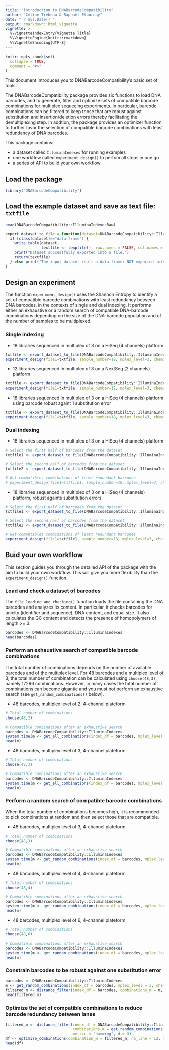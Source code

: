 ```yaml
---
title: "Introduction to DNABarcodeCompatibility"
author: "Céline Trébeau & Raphaël Etournay"
date: "`r Sys.Date()`"
output: rmarkdown::html_vignette
vignette: >
  %\VignetteIndexEntry{Vignette Title}
  %\VignetteEngine{knitr::rmarkdown}
  %\VignetteEncoding{UTF-8}
---
```


```r
knitr::opts_chunk$set(
  collapse = TRUE,
  comment = "#>"
)
```

This document introduces you to DNABarcodeCompatibility’s basic set of tools. 

The DNABarcodeCompatibility package provides six functions to load DNA barcodes, and to generate, filter and optimize sets of compatible barcode combinations for multiplex sequecing experiments. In particular, barcode combinations can be filtered to keep those that are robust against substitution and insertion/deletion errors thereby facilitating the demultiplexing step. In addtion, the package provides an optimizer function to further favor the selection of compatible barcode combinations with least redundancy of DNA barcodes.

This package contains:

* a dataset called `IlluminaIndexes` for running examples
* one workflow called `experiment_design()` to perfom all steps in one go
* a series of API to build your own workflow

## Load the package

```r
library("DNABarcodeCompatibility")
```

## Load the example dataset and save as text file: `txtfile`

```r
head(DNABarcodeCompatibility::IlluminaIndexesRaw)

export_dataset_to_file = function(dataset=DNABarcodeCompatibility::IlluminaIndexesRaw) {
  if (class(dataset)=="data.frame") {
    write.table(dataset,
                textfile <- tempfile(), row.names = FALSE, col.names = FALSE, quote=FALSE)
    print("Dataset successfully exported into a file.")
    return(textfile)
  } else print("The input dataset isn't a data.frame: NOT exported into file")
}

```


## Design an experiment 

The function `experiment_design()` uses the Shannon Entropy to identify a set of compatible barcode combinations with least redundancy between DNA barcodes, in the contexts of single and dual indexing. It performs either an exhaustive or a random search of compatible DNA-barcode combinations depending on the size of the DNA-barcode population and of the number of samples to be multiplexed.

### Single indexing

* 18 libraries sequenced in multiplex of 3 on a HiSeq (4 channels) platform
```r
txtfile <- export_dataset_to_file(DNABarcodeCompatibility::IlluminaIndexesRaw)
experiment_design(file1=txtfile, sample_number=18, mplex_level=3, chemistry=4)
```

* 12 libraries sequenced in multiplex of 3 on a NextSeq (2 channels) platform
```r
txtfile <- export_dataset_to_file(DNABarcodeCompatibility::IlluminaIndexesRaw)
experiment_design(file1=txtfile, sample_number=12, mplex_level=3, chemistry=2)
```

* 18 libraries sequenced in multiplex of 3 on a HiSeq (4 channels) platform using barcode robust againt 1 substitution error
```r
txtfile <- export_dataset_to_file(DNABarcodeCompatibility::IlluminaIndexesRaw)
experiment_design(file1=txtfile, sample_number=18, mplex_level=3, chemistry=4, metric = "hamming", d = 3)

```

### Dual indexing


* 18 libraries sequenced in multiplex of 3 on a HiSeq (4 channels) platform
```r
# Select the first half of barcodes from the dataset
txtfile1 <- export_dataset_to_file(DNABarcodeCompatibility::IlluminaIndexesRaw[1:24,])

# Select the second half of barcodes from the dataset
txtfile2 <- export_dataset_to_file(DNABarcodeCompatibility::IlluminaIndexesRaw[25:48,])

# Get compatibles combinations of least redundant barcodes
# experiment_design(file1=txtfile1, sample_number=18, mplex_level=3, chemistry=4, file2=txtfile2)
```

* 18 libraries sequenced in multiplex of 3 on a HiSeq (4 channels) platform, robust againts substitution errors
```r
# Select the first half of barcodes from the dataset
txtfile1 <- export_dataset_to_file(DNABarcodeCompatibility::IlluminaIndexesRaw[1:24,])

# Select the second half of barcodes from the dataset
txtfile2 <- export_dataset_to_file(DNABarcodeCompatibility::IlluminaIndexesRaw[25:48,])

# Get compatibles combinations of least redundant barcodes
experiment_design(file1=txtfile1, sample_number=18, mplex_level=3, chemistry=4, file2=txtfile2, metric="hamming", d=3)
```


## Buid your own workflow

This section guides you through the detailed API of the package with the aim to build your own workflow. This will give you more flexibility than the `experiment_design()` function.

### Load and check a dataset of barcodes

The `file_loading_and_checking()` function loads the file containing the DNA barcodes and analyzes its content. In particular, it checks barcodes for unicity (identifier and sequence), DNA content, and equal size. It also calculates the GC content and detects the presence of homopolymers of length >= 3.

```r
barcodes <- DNABarcodeCompatibility::IlluminaIndexes
head(barcodes)
```

### Perform an exhaustive search of compatible barcode combinations

The total number of combinations depends on the number of available barcodes and of the multiplex level. For 48 barcodes and a multiplex level of 3, the total number of combination can be calculated using `choose(48,3)`, namely 17296 combinations. However, in many cases the total number of combinations can become gigantic and you must not perform an exhaustive search (see `get_random_combinations()` below).

* 48 barcodes, multiplex level of 2, 4-channel plateform
```r
# Total number of combinations
choose(48,2)

# Compatible combinations after an exhaustive search
barcodes <- DNABarcodeCompatibility::IlluminaIndexes
system.time(m <- get_all_combinations(index_df = barcodes, mplex_level = 2, chemistry = 4))
head(m)

```

* 48 barcodes, multiplex level of 3, 4-channel plateform
```r
# Total number of combinations
choose(48,3)

# Compatible combinations after an exhaustive search
barcodes <- DNABarcodeCompatibility::IlluminaIndexes
system.time(m <- get_all_combinations(index_df = barcodes, mplex_level = 3, chemistry = 4))
head(m)

```

### Perform a random search of compatible barcode combinations

When the total number of combinations becomes high, it is recommended to pick combinations at random and then select those that are compatible. 

* 48 barcodes, multiplex level of 3, 4-channel plateform
```r
# Total number of combinations
choose(48,3)

# Compatible combinations after an exhaustive search
barcodes <- DNABarcodeCompatibility::IlluminaIndexes
system.time(m <- get_random_combinations(index_df = barcodes, mplex_level = 2, chemistry = 4))
head(m)

```

* 48 barcodes, multiplex level of 4, 4-channel plateform
```r
# Total number of combinations
choose(48,4)

# Compatible combinations after an exhaustive search
barcodes <- DNABarcodeCompatibility::IlluminaIndexes
system.time(m <- get_random_combinations(index_df = barcodes, mplex_level = 4, chemistry = 4))
head(m)

```

* 48 barcodes, multiplex level of 6, 4-channel plateform
```r
# Total number of combinations
choose(48,6)

# Compatible combinations after an exhaustive search
barcodes <- DNABarcodeCompatibility::IlluminaIndexes
system.time(m <- get_random_combinations(index_df = barcodes, mplex_level = 6, chemistry = 4))
head(m)

```

### Constrain barcodes to be robust against one substitution error 


```r
barcodes <- DNABarcodeCompatibility::IlluminaIndexes
m <- get_random_combinations(index_df = barcodes, mplex_level = 3, chemistry = 4)
filtered_m <- distance_filter(index_df = barcodes, combinations_m = m, metric = "hamming", d = 4)
head(filtered_m)
```

### Optimize the set of compatible combinations to reduce barcode redundancy between lanes

```r
filtered_m <- distance_filter(index_df = DNABarcodeCompatibility::IlluminaIndexes,
                              combinations_m = get_random_combinations(index_df = barcodes, mplex_level = 3, chemistry = 4),
                              metric = "hamming", d = 3)
df <- optimize_combinations(combination_m = filtered_m, nb_lane = 12, index_number = 48)
head(df)
```
